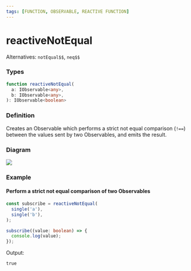```yaml
---
tags: [FUNCTION, OBSERVABLE, REACTIVE FUNCTION]
---
```


# reactiveNotEqual

Alternatives: `notEqual$$`, `neq$$`

### Types

```ts
function reactiveNotEqual(
  a: IObservable<any>,
  b: IObservable<any>,
): IObservable<boolean>
```

### Definition

Creates an Observable which performs a strict not equal comparison (`!==`) between the values sent by two Observables, and emits the result.

### Diagram

[![](https://mermaid.ink/img/pako:eNp9kUEKwjAQRa8SZqNCvUAWQotudaHuspkmowbapKaTghTvbioKtqi7MP_N4zPpQXtDIKGlaySnaW3xHLBWTrkGA1ttG3QscoGt8GVLocOyonycFuO0GKeBULPtaOt5c41YDfB0Nv9wZ5-qxdi1Ox6GavlytZoqpJjhTLnie1SmaDpOZPJJwSHSz0X8s3jCqqWhD2RQU6jRmnTKXjkhFPCFalIg09PQCWPFCpS7JzQ2Bpk2xrIPIJ-SDDCy39-cBjnUeUOv73hR9wfAbJvA)](https://mermaid.live/edit#pako:eNp9kUEKwjAQRa8SZqNCvUAWQotudaHuspkmowbapKaTghTvbioKtqi7MP_N4zPpQXtDIKGlaySnaW3xHLBWTrkGA1ttG3QscoGt8GVLocOyonycFuO0GKeBULPtaOt5c41YDfB0Nv9wZ5-qxdi1Ox6GavlytZoqpJjhTLnie1SmaDpOZPJJwSHSz0X8s3jCqqWhD2RQU6jRmnTKXjkhFPCFalIg09PQCWPFCpS7JzQ2Bpk2xrIPIJ-SDDCy39-cBjnUeUOv73hR9wfAbJvA)

### Example

#### Perform a strict not equal comparison of two Observables

```ts
const subscribe = reactiveNotEqual(
  single('a'),
  single('b'),
);

subscribe((value: boolean) => {
  console.log(value);
});
```

Output:

```text
true
```
